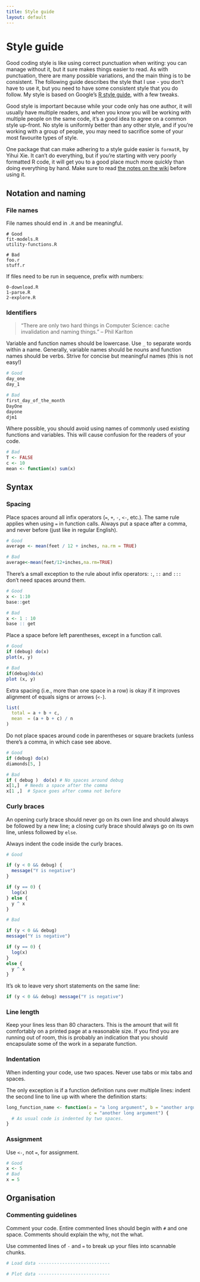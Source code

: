 ```yaml
---
title: Style guide
layout: default
---
```


# Style guide

Good coding style is like using correct punctuation when writing: you can manage without it, but it sure makes things easier to read. As with punctuation, there are many possible variations, and the main thing is to be consistent. The following guide describes the style that I use - you don't have to use it, but you need to have some consistent style that you do follow.  My style is  based on Google's [R style guide][1], with a few tweaks.

Good style is important because while your code only has one author, it will usually have multiple readers, and when you know you will be working with multiple people on the same code, it's a good idea to agree on a common style up-front.  No style is uniformly better than any other style, and if you're working with a group of people, you may need to sacrifice some of your most favourite types of style.

One package that can make adhering to a style guide easier is `formatR`, by Yihui Xie.  It can't do everything, but if you're starting with very poorly formatted R code, it will get you to a good place much more quickly than doing everything by hand.  Make sure to read [the notes on the wiki](https://github.com/yihui/formatR/wiki) before using it.

## Notation and naming

### File names

File names should end in `.R` and be meaningful.

    # Good
    fit-models.R
    utility-functions.R

    # Bad
    foo.r
    stuff.r

If files need to be run in sequence, prefix with numbers:

    0-download.R
    1-parse.R
    2-explore.R

### Identifiers

> "There are only two hard things in Computer Science: cache invalidation and 
> naming things." -- Phil Karlton

Variable and function names should be lowercase. Use `_` to separate words within a name. Generally, variable names should be nouns and function names should be verbs. Strive for concise but meaningful names (this is not easy!)

```r
# Good
day_one
day_1

# Bad
first_day_of_the_month
DayOne
dayone
djm1
```

Where possible, you should avoid using names of commonly used existing functions and variables.  This will cause confusion for the readers of your code.

```r
# Bad
T <- FALSE
c <- 10
mean <- function(x) sum(x)
```

## Syntax

### Spacing

Place spaces around all infix operators (`=`, `+`, `-`, `<-`, etc.). The same rule applies when using `=` in function calls. Always put a space after a comma, and never before (just like in regular English).

```r
# Good
average <- mean(feet / 12 + inches, na.rm = TRUE)

# Bad
average<-mean(feet/12+inches,na.rm=TRUE)
```

There's a small exception to the rule about infix operators: `:`, `::` and `:::` don't need spaces around them.

```r
# Good
x <- 1:10
base::get

# Bad
x <- 1 : 10
base :: get
```

Place a space before left parentheses, except in a function call.

```r
# Good
if (debug) do(x)
plot(x, y)

# Bad
if(debug)do(x)
plot (x, y)
```

Extra spacing (i.e., more than one space in a row) is okay if it improves alignment of equals signs or arrows (`<-`).

```r
list(
  total = a + b + c, 
  mean  = (a + b + c) / n
)
```

Do not place spaces around code in parentheses or square brackets (unless there's a comma, in which case see above.

```r
# Good
if (debug) do(x)
diamonds[5, ]

# Bad
if ( debug )  do(x) # No spaces around debug
x[1,]  # Needs a space after the comma
x[1 ,]  # Space goes after comma not before
```

### Curly braces

An opening curly brace should never go on its own line and should always be followed by a new line; a closing curly brace should always go on its own line, unless followed by `else`.

Always indent the code inside the curly braces.

```r
# Good

if (y < 0 && debug) {
  message("Y is negative")
}

if (y == 0) {
  log(x)
} else {
  y ^ x
}

# Bad

if (y < 0 && debug)
message("Y is negative")

if (y == 0) {
  log(x)
} 
else {
  y ^ x
}
```

It's ok to leave very short statements on the same line:

```r
if (y < 0 && debug) message("Y is negative")
```

### Line length

Keep your lines less than 80 characters. This is the amount that will fit comfortably on a printed page at a reasonable size. If you find you are running out of room, this is probably an indication that you should encapsulate some of the work in a separate function.

### Indentation

When indenting your code, use two spaces. Never use tabs or mix tabs and spaces.

The only exception is if a function definition runs over multiple lines: indent the second line to line up with where the definition starts:

```r
long_function_name <- function(a = "a long argument", b = "another argument",
                               c = "another long argument") {
  # As usual code is indented by two spaces.
}
```

### Assignment

Use `<-`, not `=`, for assignment.

```r
# Good
x <- 5
# Bad
x = 5
```

## Organisation

### Commenting guidelines

Comment your code. Entire commented lines should begin with `#` and one space. Comments should explain the why, not the what.

Use commented lines of `-` and `=` to break up your files into scannable chunks.

```r
# Load data ---------------------------

# Plot data ---------------------------
```

 [1]: http://google-styleguide.googlecode.com/svn/trunk/google-r-style.html
